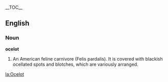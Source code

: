 {{wikipedia}}
__TOC__
==English==

===Noun===

'''ocelot'''

#An American feline carnivore (Felis pardalis). It is covered with blackish ocellated spots and blotches, which are variously arranged.

[[la:Ocelot]]